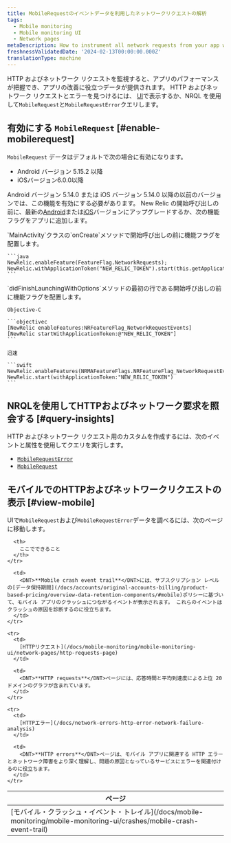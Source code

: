 ```yaml
---
title: MobileRequestのイベントデータを利用したネットワークリクエストの解析
tags:
  - Mobile monitoring
  - Mobile monitoring UI
  - Network pages
metaDescription: How to instrument all network requests from your app with Mobile monitoring for Android or iOS.
freshnessValidatedDate: '2024-02-13T00:00:00.000Z'
translationType: machine
---
```


HTTP およびネットワーク リクエストを監視すると、アプリのパフォーマンスが把握でき、アプリの改善に役立つデータが提供されます。 HTTP およびネットワーク リクエストとエラーを見つけるには、 [<InlinePopover type="mobile" />UI](#view-mobile)で表示するか、NRQL を使用して`MobileRequest`と`MobileRequestError`クエリします。

## 有効にする `MobileRequest` [#enable-mobilerequest]

`MobileRequest` データはデフォルトで次の場合に有効になります。

* Android バージョン 5.15.2 以降
* iOSバージョン6.0.0以降

Android バージョン 5.14.0 または iOS バージョン 5.14.0 以降の以前のバージョンでは、この機能を有効にする必要があります。 New Relic の開始呼び出しの前に、最新の[Android](/docs/mobile-monitoring/new-relic-mobile-android/install-configure/upgrade-android-agent)または[iOS](/docs/mobile-monitoring/new-relic-mobile-ios/installation/upgrade-ios-agent)バージョンにアップグレードするか、次の機能フラグをアプリに追加します。

<CollapserGroup>
  <Collapser id="enable-for-android" title="Androidでの有効化">
    `MainActivity`クラスの`onCreate`メソッドで開始呼び出しの前に機能フラグを配置します。

    ```java
    NewRelic.enableFeature(FeatureFlag.NetworkRequests);
    NewRelic.withApplicationToken("NEW_RELIC_TOKEN").start(this.getApplication());
    ```
  </Collapser>

  <Collapser id="enable-for-ios" title="iOSでの有効化">
    `didFinishLaunchingWithOptions`メソッドの最初の行である開始呼び出しの前に機能フラグを配置します。

    Objective-C

    ```objectivec
    [NewRelic enableFeatures:NRFeatureFlag_NetworkRequestEvents]
    [NewRelic startWithApplicationToken:@"NEW_RELIC_TOKEN"]
    ```

    迅速

    ```swift
    NewRelic.enableFeatures(NRMAFeatureFlags.NRFeatureFlag_NetworkRequestEvents)
    NewRelic.start(withApplicationToken:"NEW_RELIC_TOKEN")
    ```
  </Collapser>
</CollapserGroup>

## NRQLを使用してHTTPおよびネットワーク要求を照会する [#query-insights]

HTTP およびネットワーク リクエスト用のカスタム<InlinePopover type="dashboards" />を作成するには、次のイベントと属性を使用してクエリを実行します。

* [`MobileRequestError`](/docs/nrql/nrql-examples/nrql-query-examples-mobile-monitoring/#mobilerequesterror-examples)
* [`MobileRequest`](/docs/nrql/nrql-examples/nrql-query-examples-mobile-monitoring/#mobilerequest-examples)

## モバイルでのHTTPおよびネットワークリクエストの表示 [#view-mobile]

UIで`MobileRequest`および`MobileRequestError`データを調べるには、次のページに移動します。

<table>
  <thead>
    <tr>
      <th style={{ width: "200px" }}>
        ページ
      </th>

      <th>
        ここでできること
      </th>
    </tr>
  </thead>

  <tbody>
    <tr>
      <td>
        [モバイル・クラッシュ・イベント・トレイル](/docs/mobile-monitoring/mobile-monitoring-ui/crashes/mobile-crash-event-trail)
      </td>

      <td>
        <DNT>**Mobile crash event trail**</DNT>には、サブスクリプション レベルの[データ保持期間](/docs/accounts/original-accounts-billing/product-based-pricing/overview-data-retention-components/#mobile)ポリシーに基づいて、モバイル アプリのクラッシュにつながるイベントが表示されます。 これらのイベントはクラッシュの原因を診断するのに役立ちます。
      </td>
    </tr>

    <tr>
      <td>
        [HTTPリクエスト](/docs/mobile-monitoring/mobile-monitoring-ui/network-pages/http-requests-page)
      </td>

      <td>
        <DNT>**HTTP requests**</DNT>ページには、応答時間と平均到達度による上位 20 ドメインのグラフが含まれています。
      </td>
    </tr>

    <tr>
      <td>
        [HTTPエラー](/docs/network-errors-http-error-network-failure-analysis)
      </td>

      <td>
        <DNT>**HTTP errors**</DNT>ページは、モバイル アプリに関連する HTTP エラーとネットワーク障害をより深く理解し、問題の原因となっているサービスにエラーを関連付けるのに役立ちます。
      </td>
    </tr>
  </tbody>
</table>